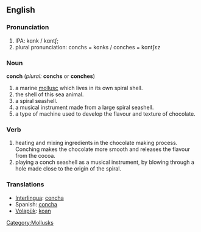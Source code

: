 {{wikipedia}}
==English==
=== Pronunciation === 
#IPA: kɑnk / kɑntʃ; 
#plural pronunciation: conchs = kɑnks / conches = kɑntʃɛz

=== Noun === 
'''conch''' (''plural:'' '''conchs''' or '''conches''')

# a marine [[mollusc]] which lives in its own spiral shell.
#the shell of this sea animal. 
#a spiral seashell.
#a musical instrument made from a large spiral seashell.
#a type of machine used to develop the flavour and texture of chocolate.

=== Verb ===
#heating and mixing ingredients in the chocolate making process.  Conching makes the chocolate more smooth and releases the flavour from the cocoa.  
#playing a conch seashell as a musical instrument, by blowing through a hole made close to the origin of the spiral.

=== Translations ===
*[[Interlingua]]: [[concha]]
*Spanish: [[concha]]
*[[Volapük]]: [[koan]]

[[Category:Mollusks]]
